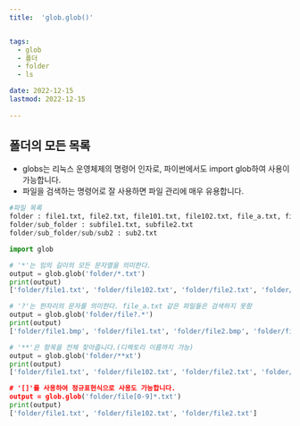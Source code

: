 ```yaml
---
title:  'glob.glob()'


tags:
  - glob
  - 폴더
  - folder
  - ls

date: 2022-12-15
lastmod: 2022-12-15
 
---
```



## 폴더의 모든 목록

- globs는 리눅스 운영체제의 명령어 인자로, 파이썬에서도 import glob하여 사용이 가능합니다.
- 파일을 검색하는 명령어로 잘 사용하면 파일 관리에 매우 유용합니다.

```python
#파일 목록
folder : file1.txt, file2.txt, file101.txt, file102.txt, file_a.txt, file_b.txt, file1.jpg, file2.jpg
folder/sub_folder : subfile1.txt, subfile2.txt
folder/sub_folder/sub/sub2 : sub2.txt

import glob

# '*'는 임의 길이의 모든 문자열을 의미한다.
output = glob.glob('folder/*.txt')
print(output)
['folder/file1.txt', 'folder/file102.txt', 'folder/file2.txt', 'folder/file_a.txt', 'folder/file_b.txt']

# '?'는 한자리의 문자를 의미한다. file_a.txt 같은 파일들은 검색하지 못함
output = glob.glob('folder/file?.*')
print(output)
['folder/file1.bmp', 'folder/file1.txt', 'folder/file2.bmp', 'folder/file2.txt', 'folder/file_a.txt', 'folder/file_b.txt']

# '**'은 항목을 전체 찾아줍니다.(디렉토리 이름까지 가능)
output = glob.glob('folder/**xt')
print(output)
['folder/file1.txt', 'folder/file102.txt', 'folder/file2.txt', 'folder/file_a.txt', 'folder/file_b.txt', 'folder/file12.txt]

# '[]'를 사용하여 정규표현식으로 사용도 가능합니다.
output = glob.glob('folder/file[0-9]*.txt')
print(output)
['folder/file1.txt', 'folder/file102.txt', 'folder/file2.txt']
```

